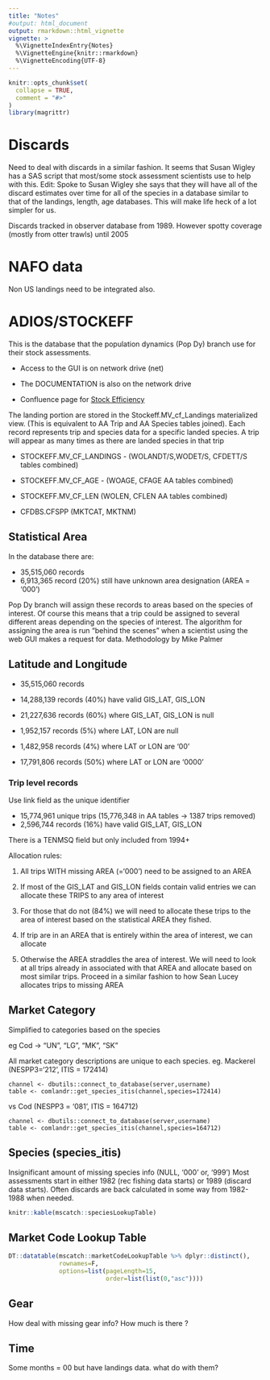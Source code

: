 ```yaml
---
title: "Notes"
#output: html_document
output: rmarkdown::html_vignette
vignette: >
  %\VignetteIndexEntry{Notes}
  %\VignetteEngine{knitr::rmarkdown}
  %\VignetteEncoding{UTF-8}
---
```


```r
knitr::opts_chunk$set(
  collapse = TRUE,
  comment = "#>"
)
library(magrittr)
```

# Discards

Need to deal with discards in a similar fashion.
It seems that Susan Wigley has a SAS script that most/some stock assessment scientists use to help with this.
Edit: Spoke to Susan Wigley she says that they will have all of the discard estimates over time for all of the species in a database similar to that of the landings, length, age databases. This will make life heck of a lot simpler for us.

Discards tracked in observer database from 1989. However spotty coverage (mostly from otter trawls) until 2005
			
# NAFO data

Non US landings need to be integrated also.

# ADIOS/STOCKEFF

This is the database that the population dynamics (Pop Dy) branch use for their stock assessments.

* Access to the GUI is on network drive (net)

* The DOCUMENTATION is also on the network drive

* Confluence page for [Stock Efficiency](https://www.st.nmfs.noaa.gov/confluence/display/STOCKEFFDOC/StockEff+Documentation)

The landing portion are stored in the Stockeff.MV_cf_Landings materialized view. (This is equivalent to AA Trip and AA Species tables joined). Each record represents trip and species data for a specific landed species. A trip will appear as many times as there are landed species in that trip

* STOCKEFF.MV_CF_LANDINGS  - (WOLANDT/S,WODET/S, CFDETT/S tables combined)

* STOCKEFF.MV_CF_AGE - (WOAGE, CFAGE AA tables combined)

* STOCKEFF.MV_CF_LEN (WOLEN, CFLEN AA tables combined)

* CFDBS.CFSPP (MKTCAT, MKTNM)

## Statistical Area

In the database there are:

* 35,515,060 records
* 6,913,365 record (20%) still have unknown area designation (AREA = '000')

Pop Dy branch will assign these records to areas based on the species of interest. Of course this means that a trip could be assigned to several different areas depending on the species of interest. The algorithm for assigning the area is run "behind the scenes" when a scientist using the web GUI makes a request for data. Methodology by Mike Palmer

## Latitude and Longitude

* 35,515,060 records
* 14,288,139 records (40%) have valid GIS_LAT, GIS_LON
* 21,227,636 records (60%) where GIS_LAT, GIS_LON is null

* 1,952,157 records (5%) where LAT, LON are null 
* 1,482,958 records (4%) where LAT or LON are '00'
* 17,791,806 records (50%) where LAT or LON are '0000'

### Trip level records

Use link field as the unique identifier

* 15,774,961 unique trips (15,776,348 in AA tables -> 1387 trips removed)
* 2,596,744 records (16%) have valid GIS_LAT, GIS_LON

There is a TENMSQ field but only included from 1994+


Allocation rules:

1. All trips WITH missing AREA (='000') need to be assigned to an AREA

1. If most of the GIS_LAT and GIS_LON fields contain valid entries we can allocate these TRIPS to any area of interest

1. For those that do not (84%) we will need to allocate these trips to the area of interest based on the statistical AREA they fished.

1. If trip are in an AREA that is entirely within the area of interest, we can allocate

1. Otherwise the AREA straddles the area of interest. We will need to look at all trips already in associated with that AREA and allocate based on most similar trips. Proceed in a similar fashion to how Sean Lucey allocates trips to missing AREA


## Market Category

Simplified to categories based on the species

eg Cod -> "UN", "LG", "MK", "SK"

All market category descriptions are unique to each species. 
eg. 
Mackerel (NESPP3='212', ITIS = 172414)
```
channel <- dbutils::connect_to_database(server,username)
table <- comlandr::get_species_itis(channel,species=172414)
```
vs Cod (NESPP3 = '081', ITIS = 164712)
```
channel <- dbutils::connect_to_database(server,username)
table <- comlandr::get_species_itis(channel,species=164712)
```


## Species (species_itis) {.tabset .tabset-pills}

Insignificant amount of missing species info (NULL, '000' or, '999') 
Most assessments start in either 1982 (rec fishing data starts) or 1989 (discard data starts). Often discards are back calculated in some way from 1982-1988 when needed.

``` r
knitr::kable(mscatch::speciesLookupTable)
```

## Market Code Lookup Table

``` r

DT::datatable(mscatch::marketCodeLookupTable %>% dplyr::distinct(),
              rownames=F,
              options=list(pageLength=15,
                           order=list(list(0,"asc"))))

```

## Gear

How deal with missing gear info? How much is there ? 

## Time

Some months = 00 but have landings data. what do with them?


